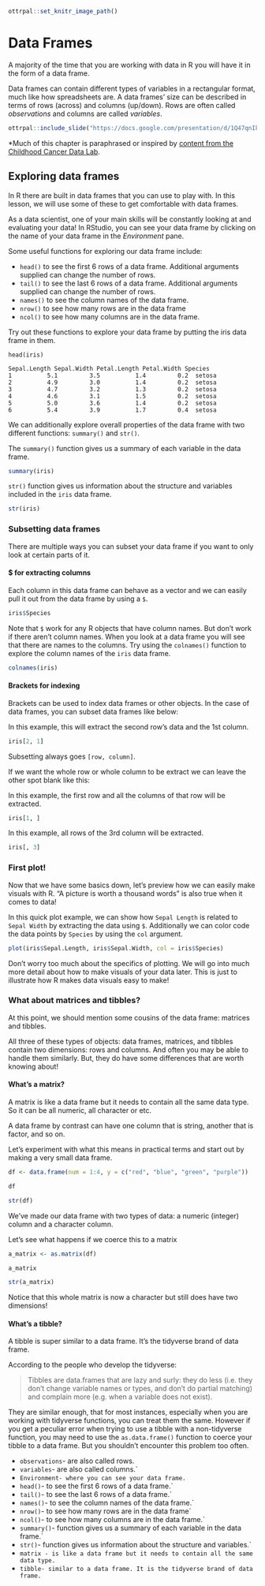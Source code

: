 
```r
ottrpal::set_knitr_image_path()
```

# Data Frames

A majority of the time that you are working with data in R you will have it in the form of a data frame.

Data frames can contain different types of variables in a rectangular format, much like how spreadsheets are.
A data frames' size can be described in terms of rows (across) and columns (up/down). Rows are often called *observations* and columns are called *variables*.

```r
ottrpal::include_slide("https://docs.google.com/presentation/d/1Q47qnIkVzE-JzCEE5Lm54P6yqReg09QJdr7kiFyCbGc/edit#slide=id.g313d649efe_0_38")
```

\*Much of this chapter is paraphrased or inspired by [content from the Childhood Cancer Data Lab](https://github.com/AlexsLemonade/training-modules/blob/master/intro-to-R-tidyverse/01-intro_to_base_R.Rmd).

## Exploring data frames

In R there are built in data frames that you can use to play with. In this lesson, we will use some of these to get comfortable with data frames.

As a data scientist, one of your main skills will be constantly looking at and evaluating your data! In RStudio, you can see your data frame by clicking on the name of your data frame in the *Environment* pane.

Some useful functions for exploring our data frame include:

- `head()` to see the first 6 rows of a data frame. Additional arguments supplied can change the number of rows.
- `tail()` to see the last 6 rows of a data frame. Additional arguments supplied can change the number of rows.
- `names()` to see the column names of the data frame.
- `nrow()` to see how many rows are in the data frame
- `ncol()` to see how many columns are in the data frame.

Try out these functions to explore your data frame by putting the iris data frame in them.

```
head(iris)

Sepal.Length Sepal.Width Petal.Length Petal.Width Species
1          5.1         3.5          1.4         0.2  setosa
2          4.9         3.0          1.4         0.2  setosa
3          4.7         3.2          1.3         0.2  setosa
4          4.6         3.1          1.5         0.2  setosa
5          5.0         3.6          1.4         0.2  setosa
6          5.4         3.9          1.7         0.4  setosa
```


We can additionally explore overall properties of the data frame with two different functions: `summary()` and `str()`.

The `summary()` function gives us a summary of each variable in the data frame.

```r
summary(iris)
```

`str()` function gives us information about the structure and variables included in the `iris` data frame.

```r
str(iris)
```

### Subsetting data frames

There are multiple ways you can subset your data frame if you want to only look at certain parts of it.

#### $ for extracting columns

Each column in this data frame can behave as a vector and we can easily pull it out from the data frame by using a `$`.

```r
iris$Species
```

Note that `$` work for any R objects that have column names. But don't work if there aren't column names. When you look at a data frame you will see that there are names to the columns. Try using the `colnames()` function to explore the column names of the `iris` data frame.

```r
colnames(iris)
```

#### Brackets for indexing

Brackets can be used to index data frames or other objects. In the case of data frames, you can subset data frames like below:

In this example, this will extract the second row's data and the 1st column.

```r
iris[2, 1]
```

Subsetting always goes `[row, column]`.

If we want the whole row or whole column to be extract we can leave the other spot blank like this:

In this example, the first row and all the columns of that row will be extracted.
```r
iris[1, ]
```

In this example, all rows of the 3rd column will be extracted.

```r
iris[, 3]
```

### First plot!

Now that we have some basics down, let's preview how we can easily make visuals with R. "A picture is worth a thousand words" is also true when it comes to data!

In this quick plot example, we can show how `Sepal Length` is related to `Sepal Width` by extracting the data using `$`. Additionally we can color code the data points by `Species` by using the `col` argument.

```r
plot(iris$Sepal.Length, iris$Sepal.Width, col = iris$Species)
```

Don't worry too much about the specifics of plotting. We will go into much more detail about how to make visuals of your data later. This is just to illustrate how R makes data visuals easy to make!

### What about matrices and tibbles?

At this point, we should mention some cousins of the data frame: matrices and tibbles.

All three of these types of objects: data frames, matrices, and tibbles contain two dimensions: rows and columns. And often you may be able to handle them similarly. But, they do have some differences that are worth knowing about!

#### What's a matrix?

A matrix is like a data frame but it needs to contain all the same data type. So it can be all numeric, all character or etc.

A data frame by contrast can have one column that is string, another that is factor, and so on.

Let's experiment with what this means in practical terms and start out by making a very small data frame.

```r
df <- data.frame(num = 1:4, y = c("red", "blue", "green", "purple"))

df
```

```r
str(df)
```

We've made our data frame with two types of data: a numeric (integer) column and a character column.

Let's see what happens if we coerce this to a matrix

```r
a_matrix <- as.matrix(df)

a_matrix
```

```r
str(a_matrix)
```
Notice that this whole matrix is now a character but still does have two dimensions!

#### What's a tibble?

A tibble is super similar to a data frame. It's the tidyverse brand of data frame.

According to the people who develop the tidyverse:

> Tibbles are data.frames that are lazy and surly: they do less (i.e. they don’t change variable names or types, and don’t do partial matching) and complain more (e.g. when a variable does not exist).

They are similar enough, that for most instances, especially when you are working with tidyverse functions, you can treat them the same. However if you get a peculiar error when trying to use a tibble with a non-tidyverse function, you may need to use the `as.data.frame()` function to coerce your tibble to a data frame. But you shouldn't encounter this problem too often. 

<div class = "dictionary">
- `observations`- are also called rows.
- `variables`- are also called columns.`
- `Environment- where you can see your data frame.`
- `head()`- to see the first 6 rows of a data frame.`
- `tail()`- to see the last 6 rows of a data frame.`
- `names()`- to see the column names of the data frame.`
- `nrow()`- to see how many rows are in the data frame`
- `ncol()`- to see how many columns are in the data frame.`
- `summary()`- function gives us a summary of each variable in the data frame.`
- `str()`- function gives us information about the structure and variables.`
- `matrix - is like a data frame but it needs to contain all the same data type.`
- `tibble- similar to a data frame. It is the tidyverse brand of data frame.`
</div>
